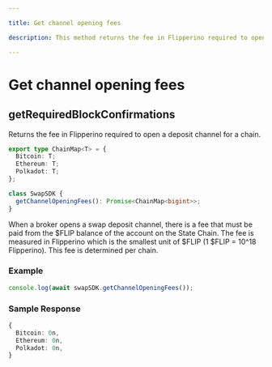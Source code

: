 ```yaml
---

title: Get channel opening fees

description: This method returns the fee in Flipperino required to open a deposit channel for a chain.

---
```


# Get channel opening fees

## getRequiredBlockConfirmations

Returns the fee in Flipperino required to open a deposit channel for a chain.

```typescript copy
export type ChainMap<T> = {
  Bitcoin: T;
  Ethereum: T;
  Polkadot: T;
};

class SwapSDK {
  getChannelOpeningFees(): Promise<ChainMap<bigint>>;
}
```

When a broker opens a swap deposit channel, there is a fee that must be paid
from the $FLIP balance of the account on the State Chain. The fee is measured in
Flipperino which is the smallest unit of $FLIP (1 $FLIP = 10^18 Flipperino).
This fee is determined per chain.

### Example


```javascript
console.log(await swapSDK.getChannelOpeningFees());
```

### Sample Response

```ts
{
  Bitcoin: 0n,
  Ethereum: 0n,
  Polkadot: 0n,
}
```
